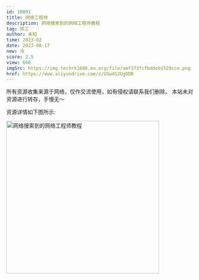 ```yaml
---
id: 10091
title: 网络工程师
description: 网络搜索到的网络工程师教程
tag: 网工
author: 未知
time: 2023-02
date: 2023-08-17
new: 冷
score: 2.5
view: 660
imgSrc: https://img.techrk1688.eu.org/file/aef373fcfbddeb1529cce.png
href: https://www.aliyundrive.com/s/USw4S2UgDDR
---
```


<Callout type="danger">
  所有资源收集来源于网络，仅作交流使用，如有侵权请联系我们删除。
  本站未对资源进行转存，手慢无～
</Callout>

资源详情如下图所示:

<Image
  src="https://img.techrk1688.eu.org/file/9f92ab90540f9ef722b0f.png"
  height="404"
  width="auto"
  alt="网络搜索到的网络工程师教程"
  priority={true}
/>
